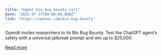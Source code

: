 ```yaml
---
title: "Agent bio bug bounty call"
date: "2025-07-17T00:00:00.000Z"
link: "https://openai.com/bio-bug-bounty"
---
```


OpenAI invites researchers to its Bio Bug Bounty. Test the ChatGPT agent’s safety with a universal jailbreak prompt and win up to $25,000.

[Read more](https://openai.com/bio-bug-bounty)
